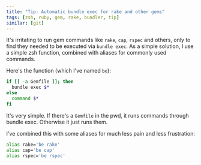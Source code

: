 ```yaml
---
title: "Tip: Automatic bundle exec for rake and other gems"
tags: [zsh, ruby, gem, rake, bundler, tip]
similar: [git]
---
```

It's irritating to run gem commands like `rake`, `cap`, `rspec` and others, only to find they needed to be executed via `bundle exec`.  As a simple solution, I use a simple zsh function, combined with aliases for commonly used commands.

Here's the function (which I've named `be`):

```zsh
if [[ -a Gemfile ]]; then
  bundle exec $*
else
  command $*
fi
```

It's very simple.  If there's a `Gemfile` in the pwd, it runs commands through bundle exec.  Otherwise it just runs them.

I've combined this with some aliases for much less pain and less frustration:

```zsh
alias rake='be rake'
alias cap='be cap'
alias rspec='be rspec'
```
